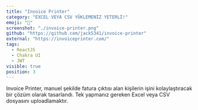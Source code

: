 ```yaml
---
title: "Invoice Printer"
category: "EXCEL VEYA CSV YÜKLEMENİZ YETERLİ!"
emoji: "🧾"
screenshot: "./invoice-printer.png"
github: "https://github.com/jack5341/invoice-printer"
external: "https://invoiceprinter.com/"
tags:
  - ReactJS
  - Chakra UI
  - JWT
visible: true
position: 3
---
```


Invoice Printer, manuel şekilde fatura çıktısı alan kişilerin işini kolaylaştıracak bir çözüm olarak tasarlandı. Tek yapmanız gereken Excel veya CSV dosyasını uploadlamaktır.